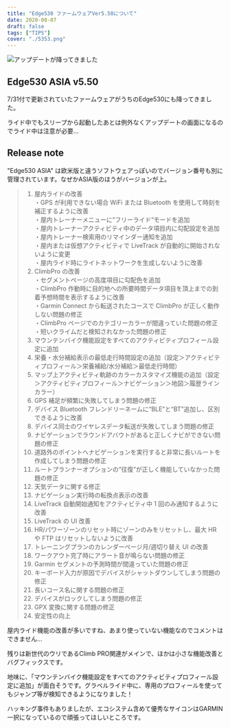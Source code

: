 ```yaml
---
title: "Edge530 ファームウェアVer5.50について"
date: 2020-08-07
draft: false
tags: ["TIPS"]
cover: "./5353.png"
---
```


![アップデートが降ってきました](./5353.png)

## Edge530 ASIA v5.50

7/31付で更新されていたファームウェアがうちのEdge530にも降ってきました。

ライド中でもスリープから起動したあとは例外なくアップデートの画面になるのでライド中は注意が必要…

## Release note

"Edge530 ASIA" は欧米版と違うソフトウェアっぽいのでバージョン番号も別に管理されています。なぜかASIA版のほうがバージョンが上。

<LinkBox url="https://www.garmin.co.jp/products/intosports/edge-530-bundle/#updateTab" />

> 1. 屋内ライドの改善  
>    ・GPS が利用できない場合 WiFi または Bluetooth を使用して時刻を補正するように改善  
>    ・屋内トレーナーメニューに“フリーライド“モードを追加  
>    ・屋内トレーナーアクティビティ中のデータ項目内に勾配設定を追加  
>    ・屋内トレーナー検索用のリマインダー通知を追加  
>    ・屋内または仮想アクティビティで LiveTrack が自動的に開始されないように変更  
>    ・屋内ライド時にライトネットワークを生成しないように改善
> 2. ClimbPro の改善  
>    ・セグメントページの高度項目に勾配色を追加  
>    ・ClimbPro 作動時に目的地への所要時間データ項目を頂上までの到着予想時間を表示するように改善  
>    ・Garmin Connect から転送されたコースで ClimbPro が正しく動作しない問題の修正  
>    ・ClimbPro ページでのカテゴリーカラーが間違っていた問題の修正  
>    ・短いクライムだと検知されなかった問題の修正
> 3. マウンテンバイク機能設定をすべてのアクティビティプロフィール設定に追加
> 4. 栄養・水分補給表示の最低走行時間設定の追加（設定＞アクティビティプロフィール＞栄養補給/水分補給＞最低走行時間）
> 5. マップ上アクティビティ軌跡のカラーカスタマイズ機能の追加（設定＞アクティビティプロフィール＞ナビゲーション＞地図＞履歴ラインカラー）
> 6. GPS 補足が頻繁に失敗してしまう問題の修正
> 7. デバイス Bluetooth フレンドリーネームに“BLE”と“BT”追加し、区別できるように改善
> 8. デバイス同士のワイヤレスデータ転送が失敗してしまう問題の修正
> 9. ナビゲーションでラウンドアバウトがあると正しくナビができない問題の修正
> 10. 道路外のポイントへナビゲーションを実行すると非常に長いルートを作成してしまう問題の修正
> 11. ルートプランナーオプションの“往復”が正しく機能していなかった問題の修正
> 12. 天気データに関する修正
> 13. ナビゲーション実行時の転換点表示の改善
> 14. LiveTrack 自動開始通知をアクティビティ中 1 回のみ通知するように改善
> 15. LiveTrack の UI 改善
> 16. HR/パワーゾーンのリセット時にゾーンのみをリセットし、最大 HR や FTP はリセットしないように改善
> 17. トレーニングプランのカレンダーページ月/週切り替え UI の改善
> 18. ワークアウト完了時にアラート音が鳴らない問題の修正
> 19. Garmin セグメントの予測時間が間違っていた問題の修正
> 20. キーボード入力が原因でデバイスがシャットダウンしてしまう問題の修正
> 21. 長いコース名に関する問題の修正
> 22. デバイスがロックしてしまう問題の修正
> 23. GPX 変換に関する問題の修正
> 24. 安定性の向上

屋内ライド機能の改善が多いですね、あまり使っていない機能なのでコメントはできません…

残りは新世代のウリであるClimb PRO関連がメインで、ほかは小さな機能改善とバグフィックスです。

地味に、「マウンテンバイク機能設定をすべてのアクティビティプロフィール設定に追加」が面白そうです。グラベルライド中に、専用のプロフィールを使ってもジャンプ等が検知できるようになりました！

ハッキング事件もありましたが、エコシステム含めて優秀なサイコンはGARMIN一択になっているので頑張ってほしいところです。

<LinkBox isAmazonLink url="https://www.amazon.co.jp/dp/B08DD4H38R/" />
